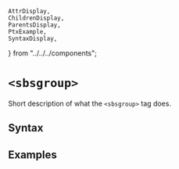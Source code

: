     AttrDisplay,
    ChildrenDisplay,
    ParentsDisplay,
    PtxExample,
    SyntaxDisplay,
} from "../../../components";

# `<sbsgroup>`

Short description of what the `<sbsgroup>` tag does.

## Syntax

<SyntaxDisplay name="sbsgroup" />

## Examples

    